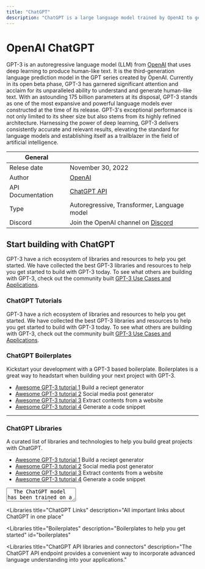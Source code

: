 ```yaml
---
title: "ChatGPT"
description: "ChatGPT is a large language model trained by OpenAI to generate human-like text in a conversational style. It is a variant of the GPT-3 model, which was specifically designed to be used to generate text in response to user input."
---
```


# OpenAI ChatGPT

GPT-3 is an autoregressive language model (LLM) from [OpenAI](https://lablab.ai/tech/openai/) that uses deep learning to produce human-like text. It is the third-generation language prediction model in the GPT series created by OpenAI. Currently in its open beta phase, GPT-3 has garnered significant attention and acclaim for its unparalleled ability to understand and generate human-like text. With an astounding 175 billion parameters at its disposal, GPT-3 stands as one of the most expansive and powerful language models ever constructed at the time of its release.
GPT-3's exceptional performance is not only limited to its sheer size but also stems from its highly refined architecture. Harnessing the power of deep learning, GPT-3 delivers consistently accurate and relevant results, elevating the standard for language models and establishing itself as a trailblazer in the field of artificial intelligence.

| General           |                                                                    |
| ----------------- | ------------------------------------------------------------------ |
| Relese date       | November 30, 2022                                                  |
| Author            | [OpenAI](https://lablab.ai/tech/openai/)                           |
| API Documentation | [ChatGPT API](https://platform.openai.com/docs/api-reference/chat) |
| Type              | Autoregressive, Transformer, Language model                        |
| Discord           | Join the OpenAI channel on [Discord](https://discord.gg/7nQsGTy)   |

## Start building with ChatGPT

GPT-3 have a rich ecosystem of libraries and resources to help you get started. We have collected the best GPT-3 libraries and resources to help you get started to build with GPT-3 today. To see what others are building with GPT-3, check out the community built [GPT-3 Use Cases and Applications](/apps/tech/gpt3).

### ChatGPT Tutorials

GPT-3 have a rich ecosystem of libraries and resources to help you get started. We have collected the best GPT-3 libraries and resources to help you get started to build with GPT-3 today. To see what others are building with GPT-3, check out the community built [GPT-3 Use Cases and Applications](/apps/tech/gpt3).

<TechTutorials />

### ChatGPT Boilerplates

Kickstart your development with a GPT-3 based boilerplate. Boilerplates is a great way to headstart when building your next project with GPT-3.

- [Awesome GPT-3 tutorial 1](###) Build a reciept generator
- [Awesome GPT-3 tutorial 2](###) Social media post generator
- [Awesome GPT-3 tutorial 3](###) Extract contents from a website
- [Awesome GPT-3 tutorial 4](###) Generate a code snippet

---

### ChatGPT Libraries

A curated list of libraries and technologies to help you build great projects with ChatGPT.

- [Awesome GPT-3 tutorial 1](###) Build a reciept generator
- [Awesome GPT-3 tutorial 2](###) Social media post generator
- [Awesome GPT-3 tutorial 3](###) Extract contents from a website
- [Awesome GPT-3 tutorial 4](###) Generate a code snippet

<TextArea full align="center">
  The ChatGPT model has been trained on a vast amount of text data, including
  conversations and other types of human-generated text, which allows it to
  generate text that is similar in style and content to human conversation.
  ChatGPT can be used to generate responses to questions, code, make
  suggestions, or provide information in a conversational manner, and it is able
  to do so in a way that is often indistinguishable from human-generated text.
  The initial model has been trained using Reinforcement Learning from Human
  Feedback (RLHF), using methods similar to InstructGPT, but with slight
  differences in the data collection setup. The model is trained using
  supervised fine-tuning, where human AI trainers provided conversations in
  which they played both sides—the user and an AI assistant. The trainers would
  have had access to model-written suggestions to help them compose their
  responses.
</TextArea>

<Libraries
  title="ChatGPT Links"
  description="All important links about ChatGPT in one place"
>
  <Library
    name="ChatGPT Website"
    description="Try ChatGPT for yourself. Chat with ChatGPT in your browser."
    href="https://chat.openai.com/chat"
  />
  <Library
    name="ChatGPT Blog Post"
    description="Read the blog post about ChatGPT. Learn more about the model and how it works."
    href="https://openai.com/blog/chatgpt/"
  />
  <Library
    name="ChatGPT Frequently Asked Questions"
    description="Read the frequently asked questions about ChatGPT."
    href="https://help.openai.com/en/articles/6783457-chatgpt-faq"
  />
</Libraries>

<Libraries
  title="Boilerplates"
  description="Boilerplates to help you get started"
  id="boilerplates"
>
  <Library
    name="GPT-3.5-Turbo Chatbot with cost management"
    language="Python"
    description="A Python-based boilerplate for using OpenAI's GPT-3.5-turbo and GPT-4 model to create a chatbot. This chatbot utilizes the OpenAI API and Tiktoken library to manage tokens and costs."
    href="https://github.com/lablab-ai/openai-chat-endpoint-boilerplate"
  />
  <Library
    name="JS ChatGPT Clone with DALL.E Image Generation"
    language="JavaScript"
    description="A ChatGPT clone using OpenAI's API, DALL-E image generation and Firebase. Built with Node.js, Express, and React."
    href="https://github.com/lablab-ai/chatgpt-clone-nodejs-express-react"
  />
</Libraries>

<Libraries
  title="ChatGPT API libraries and connectors"
  description="The ChatGPT API endpoint provides a convenient way to incorporate advanced language understanding into your applications."
>
  <Library
    name="ChatGPT API"
    description="ChatGPT API reference"
    href="https://platform.openai.com/docs/api-reference/chat"
    language="API"
  />
  <Library
    name="OpenAI Node.js API library for ChatGPT"
    description="The OpenAI Node.js library provides convenient access to the OpenAI API from Node.js applications."
    href="https://github.com/openai/openai-node"
    language="javascript"
  />
  <Library
    name="OpenAI Python Library for ChatGPT"
    description="The OpenAI Python library provides convenient access to the OpenAI API from applications written in the Python language"
    href="https://github.com/openai/openai-python"
    language="Python"
  />
</Libraries>
